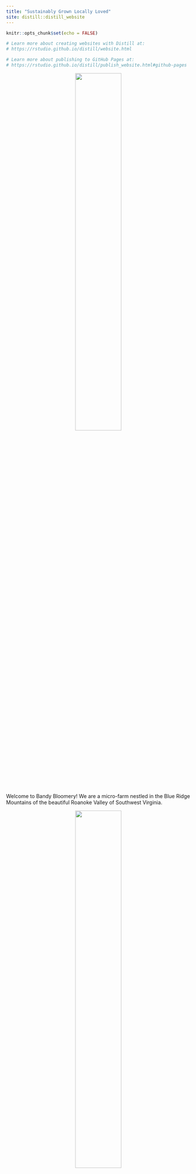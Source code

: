 ```yaml
---
title: "Sustainably Grown Locally Loved"
site: distill::distill_website
---
```


```r
knitr::opts_chunk$set(echo = FALSE)

# Learn more about creating websites with Distill at:
# https://rstudio.github.io/distill/website.html

# Learn more about publishing to GitHub Pages at:
# https://rstudio.github.io/distill/publish_website.html#github-pages

```
<center>
![](assets/BB_logo_sage@3x.png){width="50%"}
</center>

 
Welcome to Bandy Bloomery! We are a micro-farm nestled in the Blue Ridge Mountains of the beautiful Roanoke Valley of Southwest Virginia. 

<center>
![](assets/BB_Sunflower_boquet.JPG){width="50%"}
</center>

We grow specialty-cut flowers using organic and regenerative agriculture techniques that keep our soil and plants as happy and healthy as possible. Sustainable floristry is the heart of our farm and we are dedicated to "no-spray" and "no-till". This means we never use pesticides and take pride in building healthy living soil that grows stronger, more resilient and robust plants, without the use of conventional tilling.

<center>
![](assets/BB_arrange_1.JPG){width="50%"}
</center>

The tiny farm, which started as a simple idea to build a small greenhouse for personal use, quickly evolved into a fully-fledged business. Over the course of 2021, we broke ground and constructed an unheated greenhouse, added over 200 feet of gardens and perennial plant beds, and built-out a dedicated seed starting area. We are now in the process of expanding into nearly two dozen flower beds on our little (almost) half-acre plot. It seems every few weeks the lawn gets a little smaller and the garden gets a little bigger!

<center>
![](assets/BB_dark_sunnie.JPG){width="50%"}
</center>

In 2022 we plan to grow over 120 varieties of cut flowers throughout the season! Decorating and sharing seasonal flowers means you will never get bored of the ever changing shapes, colors, scents and textures of fresh flowers coming straight off the farm to your home. 

Follow along on social media and bring home a farm fresh bouquet today!


